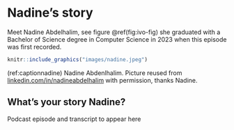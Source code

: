 # Nadine's story {#nadine}

Meet Nadine Abdelhalim, see figure \@ref(fig:ivo-fig) she graduated with a Bachelor of Science degree in Computer Science in 2023 when this episode was first recorded.

```r
knitr::include_graphics("images/nadine.jpeg")
```
(ref:captionnadine) Nadine Abdenlhalim. Picture reused from [linkedin.com/in/nadineabdelhalim](https://www.linkedin.com/in/nadineabdelhalim) with permission, thanks Nadine.

## What's your story Nadine? {#nadine-story}

Podcast episode and transcript to appear here
